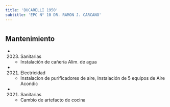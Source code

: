 ```yaml
---
title: 'BUCARELLI 1950'
subtitle: 'EPC N° 10 DR. RAMON J. CARCANO'
---
```


#


## Mantenimiento

*  (2023) Sanitarias 
    + Instalación de cañería Alim. de agua

*  (2021) Electricidad 
    + Instalacion de purificadores de aire, Instalación de 5 equipos de Aire Acondic

*  (2021) Sanitarias 
    + Cambio de artefacto de cocina



